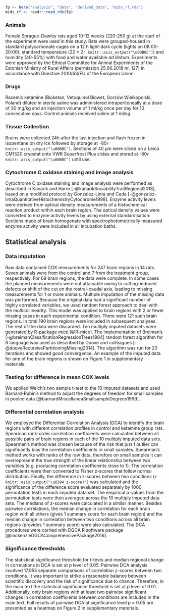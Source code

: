
```r
fp <- here("analysis", "data", "derived_data", "mids_rf.rds")
mids_rf <- readr::read_rds(fp)
```

### Animals
Female Sprague-Dawley rats aged 10-12 weeks (220-250 g) at the start of the experiment were used in this study. Rats were grouped-housed in standard polycarbonate cages on a 12 h light-dark cycle (lights on 08:00-20:00), standard temperature (22 ± 2`r knitr::asis_output("\u00B0C")`) and humidity (40-55%) with food and water available _ad libitum_. Experiments were approved by the Ethical Committee for Animal Experiments of the Estonian Ministry of Rural Affairs (permission 25.06.2018 nr. 127) in accordance with Directive 2010/63/EU of the European Union.

### Drugs
Racemic ketamine (Bioketan, Vetoquinol Biowet, Gorzów Wielkopolski, Poland) diluted in sterile saline was administered intraperitoneally at a dose of 30 mg/kg and an injection volume of 1 ml/kg once per day for 10 consecutive days. Control animals received saline at 1 ml/kg.

### Tissue Collection
Brains were collected 24h after the last injection and flash frozen in isopentane on dry ice followed by storage at -80`r knitr::asis_output("\u00B0C")`. Sections of 40 µm were sliced on a Leica CM1520 cryostat onto VWR Superfrost Plus slides and stored at -80`r knitr::asis_output("\u00B0C")` until use. 

### Cytochrome C oxidase staining and image analysis
Cytochrome C oxidase staining and image analysis were performed as described in Kanarik and Harro [-@kanarikSociabilityTraitRegional2018], based on a modified protocol by Gonzalez-Lima and Cada [-@gonzalez-limaQuantitativeHistochemistryCytochrome1998]. Enzyme activity levels were derived from optical density measurements of a histochemical reaction product within each brain region. The optical density values were converted to enzyme activity levels by using external standardisation: Sections made of brain homogenate with spectrophotometrically measured enzyme activity were included in all incubation baths.

## Statistical analysis
### Data imputation
Raw data contained COX measurements for 247 brain regions in 14 rats. Seven animals were from the control and 7 from the treatment group, respectively. For 69 brain regions, the data were complete. In some cases the planned measurements were not attainable owing to cutting-induced defects or shift of the cut on the rostral-caudal axis, leading to missing measurements for 1 or more animals. Multiple imputation of the missing data was performed. Because the original data had a significant number of highly correlated variables, we used random forest approach to deal with the multicollinearity. This model was applied to brain regions with 2 or fewer missing cases in each experimental condition. There were 121 such brain regions. In total 190 brain regions were included in subsequent analyses. The rest of the data were discarded. Ten multiply imputed datasets were generated by R-package *mice* [@R-mice]. The implementation of Breiman's [-@breimanClassificationRegressionTrees1984] random forest algorithm for R language was used as described by Doove and colleagues [-@dooveRecursivePartitioningMissing2014]. The algorithm was run for 20 iterations and showed good convergence. An example of the imputed data for one of the brain regions is shown on Figure 1 in supplementary materials.

### Testing for difference in mean COX levels
We applied Welch's two sample t-test to the 10 imputed datasets and used Barnard-Rubin's method to adjust the degrees of freedom for small samples in pooled data [@barnardMiscellaneaSmallsampleDegrees1999]. 

### Differential correlation analysis
We employed the Differential Correlation Analysis (DCA) to identify the brain regions with different correlation profiles in control and ketamine group rats. Spearman rank-order correlation coefficients were calculated between all possible pairs of brain regions in each of the 10 multiply imputed data sets. Spearman's method was chosen because of the risk that just 1 outlier can significantly bias the correlation coefficients in small samples. Spearman's method works with ranks of the raw data, therefore on small samples it can overrepresent the true strength of the linear relationship between two variables (e.g. producing correlation coefficients close to 1). The correlation coefficients were then converted to Fisher z-scores that follow normal distribution. Finally, the difference in z-scores between two conditions (`r knitr::asis_output("\u0394 z-score)")` was calculated and the significance of the difference score evaluated separately by 1000 permutation tests in each imputed data set. The empirical p-values from the permutation tests were then averaged across the 10 multiply imputed data sets. The medians of z-scores were calculated in a similar manner. Besides pairwise correlations, the median change in correlation for each brain region with all others (gives 1 summary score for each brain region) and the median change in correlation between two conditions across all brain regions (provides 1 summary score) were also calculated. The DCA procedures were carried with DGCA R software package [@mckenzieDGCAComprehensivePackage2016].

### Significance thresholds
The statistical significance threshold for t-tests and median regional change in correlations in DCA is set at p level of 0.05. Pairwise DCA analysis involved 17,955 separate comparisons of correlation z-scores between two conditions. It was important to strike a reasonable balance between scientific discovery and the risk of significance due to chance. Therefore, in the main text the statistical significance threshold is set at p level of 0.01. Additionally, only brain regions with at least two pairwise significant changes in correlation coefficients between conditions are included in the main text. Full results of pairwise DCA at significance level p = 0.05 are presented as a heatmap on Figure 2 in supplementary materials. 
